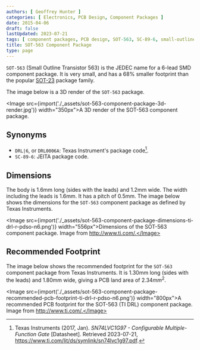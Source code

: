```yaml
---
authors: [ Geoffrey Hunter ]
categories: [ Electronics, PCB Design, Component Packages ]
date: 2015-04-06
draft: false
lastUpdated: 2023-07-21
tags: [ component packages, PCB design, SOT-563, SC-89-6, small-outline, transistor ]
title: SOT-563 Component Package
type: page
---
```



`SOT-563` (Small Outline Transistor 563) is the JEDEC name for a 6-lead SMD component package. It is very small, and has a 68% smaller footprint than the popular [SOT-23](/pcb-design/component-packages/sot-23-component-package/) package family.

The image below is a 3D render of the `SOT-563` package.

<Image src={import('./_assets/sot-563-component-package-3d-render.jpg')} width="350px">A 3D render of the SOT-563 component package.</Image>

## Synonyms

* `DRL|6`, or `DRL0006A`: Texas Instrument's package code[^ti-sn74lvc1g97-configurable-gate-ds].
* `SC-89-6`: JEITA package code.

## Dimensions

The body is 1.6mm long (sides with the leads) and 1.2mm wide. The width including the leads is 1.6mm. It has a pitch of 0.5mm. The image below shows the dimensions for the `SOT-563` component package as defined by Texas Instruments.

<Image src={import('./_assets/sot-563-component-package-dimensions-ti-drl-r-pdso-n6.png')} width="556px">Dimensions of the SOT-563 component package. Image from http://www.ti.com/.</Image>

## Recommended Footprint

The image below shows the recommended footprint for the `SOT-563` component package from Texas Instruments. It is 1.30mm long (sides with the leads) and 1.80mm wide, giving a PCB land area of $2.34mm^2$.

<Image src={import('./_assets/sot-563-component-package-recommended-pcb-footprint-ti-drl-r-pdso-n6.png')} width="800px">A recommended PCB footprint for the SOT-563 (TI DRL) component package. Image from http://www.ti.com/.</Image>

[^ti-sn74lvc1g97-configurable-gate-ds]: Texas Instruments (2017, Jan). _SN74LVC1G97 - Configurable Multiple-Function Gate_ [Datasheet]. Retrieved 2023-07-21, https://www.ti.com/lit/ds/symlink/sn74lvc1g97.pdf.
